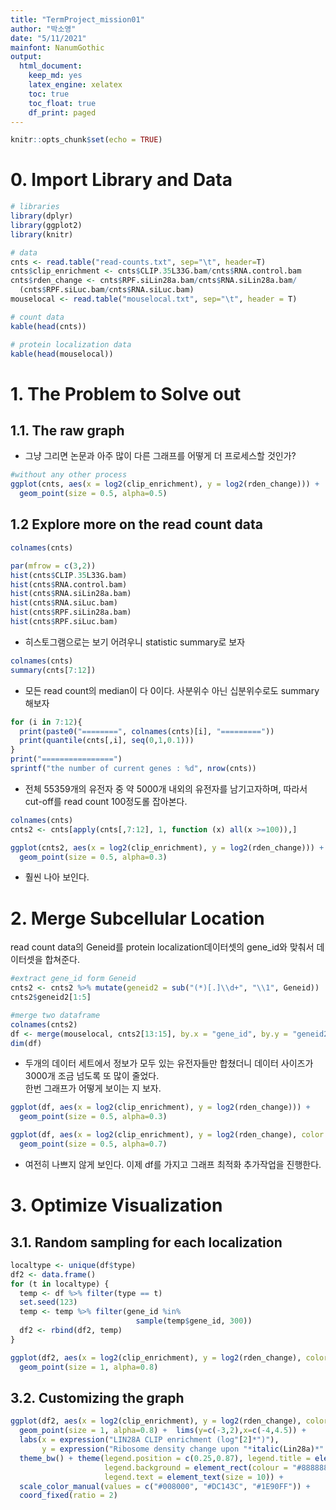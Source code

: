 ```yaml
---
title: "TermProject_mission01"
author: "박소영"
date: "5/11/2021"
mainfont: NanumGothic
output:
  html_document:
    keep_md: yes
    latex_engine: xelatex
    toc: true
    toc_float: true
    df_print: paged
---
```


```r
knitr::opts_chunk$set(echo = TRUE)
```


# 0. Import Library and Data
```r
# libraries
library(dplyr)
library(ggplot2)
library(knitr)

# data
cnts <- read.table("read-counts.txt", sep="\t", header=T)
cnts$clip_enrichment <- cnts$CLIP.35L33G.bam/cnts$RNA.control.bam
cnts$rden_change <- cnts$RPF.siLin28a.bam/cnts$RNA.siLin28a.bam/
  (cnts$RPF.siLuc.bam/cnts$RNA.siLuc.bam)
mouselocal <- read.table("mouselocal.txt", sep="\t", header = T)
```

```r
# count data
kable(head(cnts))
```

```r
# protein localization data
kable(head(mouselocal))
```
# 1. The Problem to Solve out
## 1.1. The raw graph
* 그냥 그리면 논문과 아주 많이 다른 그래프를 어떻게 더 프로세스할 것인가?
```r
#without any other process
ggplot(cnts, aes(x = log2(clip_enrichment), y = log2(rden_change))) +
  geom_point(size = 0.5, alpha=0.5)
```


## 1.2 Explore more on the read count data
```r
colnames(cnts)

par(mfrow = c(3,2))
hist(cnts$CLIP.35L33G.bam)
hist(cnts$RNA.control.bam)
hist(cnts$RNA.siLin28a.bam)
hist(cnts$RNA.siLuc.bam)
hist(cnts$RPF.siLin28a.bam)
hist(cnts$RPF.siLuc.bam)
```

* 히스토그램으로는 보기 어려우니 statistic summary로 보자
```r
colnames(cnts)
summary(cnts[7:12])
```
* 모든 read count의 median이 다 0이다. 사분위수 아닌 십분위수로도 summary 해보자
```r
for (i in 7:12){
  print(paste0("========", colnames(cnts)[i], "========="))
  print(quantile(cnts[,i], seq(0,1,0.1)))
}
print("================")
sprintf("the number of current genes : %d", nrow(cnts))
```

* 전체 55359개의 유전자 중 약 5000개 내외의 유전자를 남기고자하며, 따라서 cut-off를 read count 100정도롤 잡아본다.
```r
colnames(cnts)
cnts2 <- cnts[apply(cnts[,7:12], 1, function (x) all(x >=100)),]

ggplot(cnts2, aes(x = log2(clip_enrichment), y = log2(rden_change))) +
  geom_point(size = 0.5, alpha=0.3)
```
  
* 훨씬 나아 보인다.

# 2. Merge Subcellular Location
read count data의 Geneid를 protein localization데이터셋의 gene_id와 맞춰서 데이터셋을 합쳐준다.
```r
#extract gene_id form Geneid
cnts2 <- cnts2 %>% mutate(geneid2 = sub("(*)[.]\\d+", "\\1", Geneid))
cnts2$geneid2[1:5]

#merge two dataframe
colnames(cnts2)
df <- merge(mouselocal, cnts2[13:15], by.x = "gene_id", by.y = "geneid2")
dim(df)
```
* 두개의 데이터 세트에서 정보가 모두 있는 유전자들만 합쳤더니 데이터 사이즈가 3000개 조금 넘도록 또 많이 줄었다.  
한번 그래프가 어떻게 보이는 지 보자.
```r
ggplot(df, aes(x = log2(clip_enrichment), y = log2(rden_change))) +
  geom_point(size = 0.5, alpha=0.3)

ggplot(df, aes(x = log2(clip_enrichment), y = log2(rden_change), color = type)) +
  geom_point(size = 0.5, alpha=0.7)
```
  
* 여전히 나쁘지 않게 보인다. 이제 df를 가지고 그래프 최적화 추가작업을 진행한다. 

# 3. Optimize Visualization
## 3.1. Random sampling for each localization
```r
localtype <- unique(df$type)
df2 <- data.frame()
for (t in localtype) {
  temp <- df %>% filter(type == t)
  set.seed(123)
  temp <- temp %>% filter(gene_id %in%
                            sample(temp$gene_id, 300))
  df2 <- rbind(df2, temp)
}

ggplot(df2, aes(x = log2(clip_enrichment), y = log2(rden_change), color = type)) +
  geom_point(size = 1, alpha=0.8)

```

## 3.2. Customizing the graph
```R
ggplot(df2, aes(x = log2(clip_enrichment), y = log2(rden_change), color = type)) +
  geom_point(size = 1, alpha=0.8) +  lims(y=c(-3,2),x=c(-4,4.5)) +
  labs(x = expression("LIN28A CLIP enrichment (log"[2]*")"),
       y = expression("Ribosome density change upon "*italic(Lin28a)*" knockdown (log"[2]*")")) +
  theme_bw() + theme(legend.position = c(0.25,0.87), legend.title = element_blank(),
                     legend.background = element_rect(colour = "#888888", size =0.5),
                     legend.text = element_text(size = 10)) + 
  scale_color_manual(values = c("#008000", "#DC143C", "#1E90FF")) +
  coord_fixed(ratio = 2)
```
